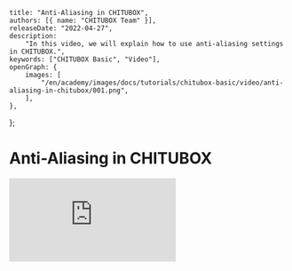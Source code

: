 	title: "Anti-Aliasing in CHITUBOX",
	authors: [{ name: "CHITUBOX Team" }],
	releaseDate: "2022-04-27",
    description:
    	"In this video, we will explain how to use anti-aliasing settings in CHITUBOX.",
    keywords: ["CHITUBOX Basic", "Video"],
    openGraph: {
    	images: [
    		"/en/academy/images/docs/tutorials/chitubox-basic/video/anti-aliasing-in-chitubox/001.png",
    	],
    },
};

# Anti-Aliasing in CHITUBOX

<YouTubeVideoContainer>
	<iframe
		src="https://www.youtube.com/embed/ihITNQetn94"
		scrolling="no"
		border="0"
		frameborder="no"
		framespacing="0"
		allowfullscreen="true"
	></iframe>
</YouTubeVideoContainer>
